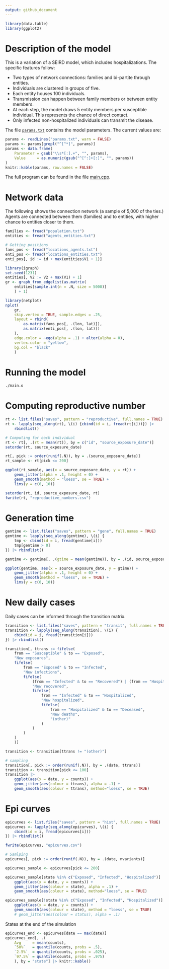 ```yaml
---
output: github_document
---
```


```r
library(data.table)
library(ggplot2)
```

# Description of the model

This is a variation of a SEIRD model, which includes hospitalizations. The specific features follow:

- Two types of network connections: families and bi-partite through entities.
- Individuals are clustered in groups of five.
- Each entity houses 100 individuals.
- Transmission can happen between family members or between entity members.
- At each step, the model draws 5 entity members per susceptible individual. This represents the chance of direct contact.
- Only infected non-hospitalized individuals can transmit the disease.

The file [`params.txt`](params.txt) contains the model parameters. The current values are:

```r
params <- readLines("params.txt", warn = FALSE)
params <- params[grepl("^[^*]", params)]
params <- data.frame(
    Parameter = gsub("\\s*[:].+", "", params),
    Value     = as.numeric(gsub("^[^:]+[:]", "", params))
)
knitr::kable(params, row.names = FALSE)
```

The full program can be found in the file [main.cpp](main.cpp).

# Network data

The following shows the connection network (a sample of 5,000 of the ties.) Agents are connected between them (families) and to entities, with higher chance to entities closer to them.

```r
families <- fread("population.txt")
entities <- fread("agents_entities.txt")

# Getting positions
fams_pos <- fread("locations_agents.txt")
enti_pos <- fread("locations_entities.txt")
enti_pos[, id := id + max(entities$V1 + 1)]

library(igraph)
set.seed(1231)
entities[, V2 := V2 + max(V1) + 1]
gr <- graph_from_edgelist(as.matrix(
    entities[sample.int(n = .N, size = 5000)]
    ) + 1)

library(netplot)
nplot(
    gr,
    skip.vertex = TRUE, sample.edges = .25,
    layout = rbind(
        as.matrix(fams_pos[, .(lon, lat)]),
        as.matrix(enti_pos[, .(lon, lat)])
    ),
    edge.color = ~ego(alpha = .1) + alter(alpha = 0),
    vertex.color = "yellow",
    bg.col = "black"
    )
```

# Running the model

```bash
./main.o
```

# Computing reproductive number

```r
rt <- list.files("saves", pattern = "reproductive", full.names = TRUE)
rt <- lapply(seq_along(rt), \(i) {cbind(id = i, fread(rt[i]))}) |>
    rbindlist()

# Computing for each individual
rt <- rt[, .(rt = mean(rt)), by = c("id", "source_exposure_date")]
setorder(rt, source_exposure_date)

rt[, pick := order(runif(.N)), by = .(source_exposure_date)]
rt_sample <- rt[pick <= 200]

ggplot(rt_sample, aes(x = source_exposure_date, y = rt)) +
    geom_jitter(alpha = .1, height = 0) +
    geom_smooth(method = "loess", se = TRUE) +
    lims(y = c(0, 10))

setorder(rt, id, source_exposure_date, rt)
fwrite(rt, "reproductive_numbers.csv")
```

# Generation time

```r
gentime <- list.files("saves", pattern = "gene", full.names = TRUE)
gentime <- lapply(seq_along(gentime), \(i) {
    tmp <- cbind(id = i, fread(gentime[i]))
    tmp[gentime > 0]
}) |> rbindlist()

gentime <- gentime[, .(gtime = mean(gentime)), by = .(id, source_exposure_date)]

ggplot(gentime, aes(x = source_exposure_date, y = gtime)) +
    geom_jitter(alpha = .1, height = 0) +
    geom_smooth(method = "loess", se = TRUE) +
    lims(y = c(0, 10))
```

# New daily cases

Daily cases can be informed through the transition matrix.

```r
transition <- list.files("saves", pattern = "transit", full.names = TRUE)
transition <- lapply(seq_along(transition), \(i) {
    cbind(id = i, fread(transition[i]))
}) |> rbindlist()

transition[, ttrans := fifelse(
    from == "Susceptible" & to == "Exposed",
    "New exposures",
    fifelse(
        from == "Exposed" & to == "Infected",
        "New infections",
        fifelse(
            (from == "Infected" & to == "Recovered") | (from == "Hospitalized" & to == "Recovered"),
            "New recovered",
            fifelse(
                from == "Infected" & to == "Hospitalized",
                "New hospitalized",
                fifelse(
                    from == "Hospitalized" & to == "Deceased",
                    "New deaths",
                    "(other)"
                )
            )
        )
    )
    )]

transition <- transition[ttrans != "(other)"]

# sampling
transition[, pick := order(runif(.N)), by = .(date, ttrans)]
transition <- transition[pick <= 100]
transition |>
    ggplot(aes(x = date, y = counts)) +
    geom_jitter(aes(colour = ttrans), alpha = .1) + 
    geom_smooth(aes(colour = ttrans), method="loess", se = TRUE)

```

# Epi curves

```r
epicurves <- list.files("saves", pattern = "hist", full.names = TRUE)
epicurves <- lapply(seq_along(epicurves), \(i) {
    cbind(id = i, fread(epicurves[i]))
}) |> rbindlist()

fwrite(epicurves, "epicurves.csv")

# Samlping
epicurves[, pick := order(runif(.N)), by = .(date, nvariants)]

epicurves_sample <- epicurves[pick <= 200]

epicurves_sample[state %in% c("Exposed", "Infected", "Hospitalized")] |>
    ggplot(aes(x = date, y = counts)) +
    geom_jitter(aes(colour = state), alpha = .1) + 
    geom_smooth(aes(colour = state), method="loess", se = TRUE)
```

```r
epicurves_sample[!state %in% c("Exposed", "Infected", "Hospitalized")] |>
    ggplot(aes(x = date, y = counts)) +
    geom_smooth(aes(colour = state), method = "loess", se = TRUE)
    # geom_jitter(aes(colour = status), alpha = .1)
```

States at the end of the simulation

```r
epicurves_end <- epicurves[date == max(date)]
epicurves_end[, .(
    Avg     = mean(counts),
    `50%`   = quantile(counts, probs = .5),
    `2.5%`  = quantile(counts, probs = .025),
    `97.5%` = quantile(counts, probs = .975)
    ), by = "state"] |> knitr::kable()
```

